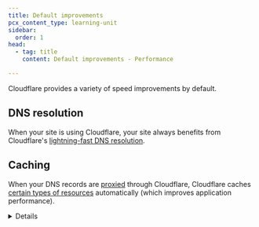 ```yaml
---
title: Default improvements
pcx_content_type: learning-unit
sidebar:
  order: 1
head:
  - tag: title
    content: Default improvements - Performance

---
```



Cloudflare provides a variety of speed improvements by default.

## DNS resolution

When your site is using Cloudflare, your site always benefits from Cloudflare's [lightning-fast DNS resolution](https://blog.cloudflare.com/tag/network-performance-update/).

## Caching

When your DNS records are [proxied](/dns/proxy-status/) through Cloudflare, Cloudflare caches [certain types of resources](/cache/concepts/default-cache-behavior/#default-cached-file-extensions) automatically (which improves application performance).


<Details header="How does caching improve performance?">

Caching is the process of storing copies of files in a cache, or temporary storage location, so that they can be accessed more quickly.

When Cloudflare stores content in its cache, the request never needs to go to your application or origin server, which reduces the number of requests and gets content to the user more quickly.

<Render file="cache-basic-diagram" /> <br/>

For more details, refer to the [Cloudflare Learning Center](https://www.cloudflare.com/learning/cdn/what-is-caching/).


</Details>

